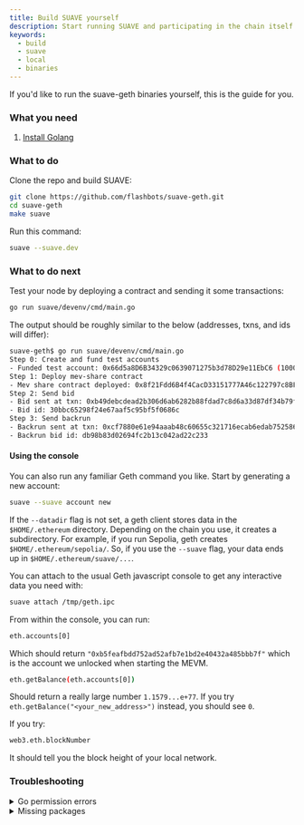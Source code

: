 ```yaml
---
title: Build SUAVE yourself
description: Start running SUAVE and participating in the chain itself
keywords:
  - build
  - suave
  - local
  - binaries
---
```


If you'd like to run the suave-geth binaries yourself, this is the guide for you.

### What you need

1. [Install Golang](https://go.dev/doc/install)

### What to do

Clone the repo and build SUAVE:
```bash
git clone https://github.com/flashbots/suave-geth.git
cd suave-geth
make suave
```

Run this command:
```bash
suave --suave.dev
```

### What to do next

Test your node by deploying a contract and sending it some transactions:

```bash
go run suave/devenv/cmd/main.go
```

The output should be roughly similar to the below (addresses, txns, and ids will differ):

```bash
suave-geth$ go run suave/devenv/cmd/main.go
Step 0: Create and fund test accounts
- Funded test account: 0x66d5a8D6B34329c0639071275b3d78D29e11EbC6 (100000000)
Step 1: Deploy mev-share contract
- Mev share contract deployed: 0x8f21Fdd6B4f4CacD33151777A46c122797c8BF17
Step 2: Send bid
- Bid sent at txn: 0xb49debcdead2b306d6ab6282b88fdad7c8d6a33d87df34b79f56d141eae7c08a
- Bid id: 30bbc65298f24e67aaf5c95bf5f0686c
Step 3: Send backrun
- Backrun sent at txn: 0xcf7880e61e94aaab48c60655c321716ecab6edab752586448b0412e93a969889
- Backrun bid id: db98b83d02694fc2b13c042ad22c233
```

#### Using the console

You can also run any familiar Geth command you like. Start by generating a new account:

```bash
suave --suave account new
```

If the `--datadir` flag is not set, a geth client stores data in the `$HOME/.ethereum` directory. Depending on the chain you use, it creates a subdirectory. For example, if you run Sepolia, geth creates `$HOME/.ethereum/sepolia/`. So, if you use the `--suave` flag, your data ends up in `$HOME/.ethereum/suave/...`.

You can attach to the usual Geth javascript console to get any interactive data you need with:

```bash
suave attach /tmp/geth.ipc
```

From within the console, you can run:

```bash
eth.accounts[0]
```

Which should return `"0xb5feafbdd752ad52afb7e1bd2e40432a485bbb7f"` which is the account we unlocked when starting the MEVM.

```bash
eth.getBalance(eth.accounts[0])
```

Should return a really large number `1.1579...e+77`. If you try `eth.getBalance("<your_new_address>")` instead, you should see `0`.

If you try:

```bash
web3.eth.blockNumber
```

It should tell you the block height of your local network.

### Troubleshooting

<details>
  <summary>Go permission errors</summary>
  <div>
    <div>
      <div>
        If you are seeing:<br/>
        <pre>
        "cp: cannot create regular file '/bin/suave': Permission denied"
        </pre><br/><br/>
        it is most likely because you have not set your GOPATH correctly. You can do so by running:<br/><br/>
        <pre>
        export GOPATH=$HOME/go
        </pre>
      </div>
    </div>
  </div>
</details>
<details>
  <summary>Missing packages</summary>
  <div>
    <div>
      <div>
        If you have set up a new machine to run through this, you'll also need to install Make and Go:<br/>
        <pre>
        sudo apt install make golang-go
        </pre>
      </div>
    </div>
  </div>
</details>